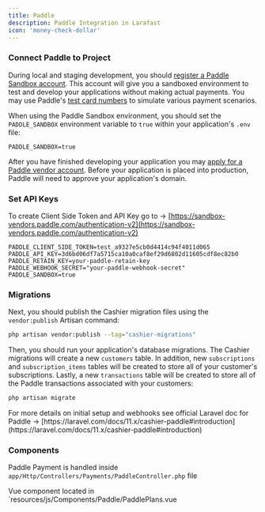 ```yaml
---
title: Paddle
description: Paddle Integration in Larafast
icon: 'money-check-dollar'
---
```


### Connect Paddle to Project

During local and staging development, you should [register a Paddle Sandbox account](https://sandbox-login.paddle.com/signup). This account will give you a sandboxed environment to test and develop your applications without making actual payments. You may use Paddle's [test card numbers](https://developer.paddle.com/concepts/payment-methods/credit-debit-card) to simulate various payment scenarios.

When using the Paddle Sandbox environment, you should set the `PADDLE_SANDBOX` environment variable to `true` within your application's `.env` file:

```dotenv .env
PADDLE_SANDBOX=true
```

After you have finished developing your application you may [apply for a Paddle vendor account](https://paddle.com/). Before your application is placed into production, Paddle will need to approve your application's domain.



### Set API Keys

To create Client Side Token and API Key go to -> [https://sandbox-vendors.paddle.com/authentication-v2](https://sandbox-vendors.paddle.com/authentication-v2)

```dotenv .env
PADDLE_CLIENT_SIDE_TOKEN=test_a9327e5cb0d4414c94f4011d065
PADDLE_API_KEY=3d6bd06df7a5715ca10a0caf8ef29d6802d11605cdf8ec82b0
PADDLE_RETAIN_KEY=your-paddle-retain-key
PADDLE_WEBHOOK_SECRET="your-paddle-webhook-secret"
PADDLE_SANDBOX=true
```

### Migrations

Next, you should publish the Cashier migration files using the `vendor:publish` Artisan command:

```bash
php artisan vendor:publish --tag="cashier-migrations"
```

Then, you should run your application's database migrations. The Cashier migrations will create a new `customers` table. In addition, new `subscriptions` and `subscription_items` tables will be created to store all of your customer's subscriptions. Lastly, a new `transactions` table will be created to store all of the Paddle transactions associated with your customers:

```bash
php artisan migrate
```

<Tip>
For more details on initial setup and webhooks see official Laravel doc for Paddle -> [https://laravel.com/docs/11.x/cashier-paddle#introduction](https://laravel.com/docs/11.x/cashier-paddle#introduction)
</Tip>

### Components

Paddle Payment is handled inside `app/Http/Controllers/Payments/PaddleController.php` file

Vue component located in `resources/js/Components/Paddle/PaddlePlans.vue



